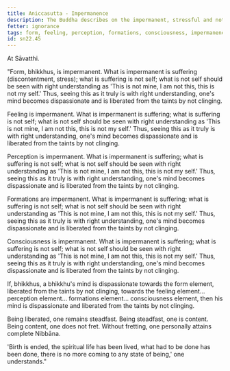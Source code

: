 ```yaml
---
title: Aniccasutta - Impermanence
description: The Buddha describes on the impermanent, stressful and not-self nature of the five aggregates of form, feeling, perception, formations and consciousness.
fetter: ignorance
tags: form, feeling, perception, formations, consciousness, impermanence, discontentment, stress, not self, sn, sn22-34, sn22
id: sn22.45
---
```


At Sāvatthi.

"Form, bhikkhus, is impermanent. What is impermanent is suffering (discontentment, stress); what is suffering is not self; what is not self should be seen with right understanding as 'This is not mine, I am not this, this is not my self.' Thus, seeing this as it truly is with right understanding, one's mind becomes dispassionate and is liberated from the taints by not clinging.

Feeling is impermanent. What is impermanent is suffering; what is suffering is not self; what is not self should be seen with right understanding as 'This is not mine, I am not this, this is not my self.' Thus, seeing this as it truly is with right understanding, one's mind becomes dispassionate and is liberated from the taints by not clinging.

Perception is impermanent. What is impermanent is suffering; what is suffering is not self; what is not self should be seen with right understanding as 'This is not mine, I am not this, this is not my self.' Thus, seeing this as it truly is with right understanding, one's mind becomes dispassionate and is liberated from the taints by not clinging.

Formations are impermanent. What is impermanent is suffering; what is suffering is not self; what is not self should be seen with right understanding as 'This is not mine, I am not this, this is not my self.' Thus, seeing this as it truly is with right understanding, one's mind becomes dispassionate and is liberated from the taints by not clinging.

Consciousness is impermanent. What is impermanent is suffering; what is suffering is not self; what is not self should be seen with right understanding as 'This is not mine, I am not this, this is not my self.' Thus, seeing this as it truly is with right understanding, one's mind becomes dispassionate and is liberated from the taints by not clinging.

If, bhikkhus, a bhikkhu's mind is dispassionate towards the form element, liberated from the taints by not clinging, towards the feeling element... perception element... formations element... consciousness element, then his mind is dispassionate and liberated from the taints by not clinging.

Being liberated, one remains steadfast. Being steadfast, one is content. Being content, one does not fret. Without fretting, one personally attains complete Nibbāna.

'Birth is ended, the spiritual life has been lived, what had to be done has been done, there is no more coming to any state of being,' one understands."